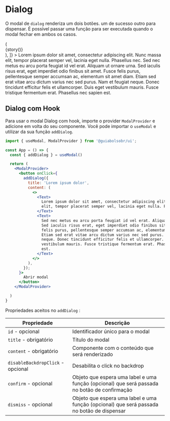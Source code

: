 
<Meta title="Notification/Modal" component={Modal} />

# Dialog

O modal de `dialog` renderiza um dois botões. um de sucesso outro para dispensar. É possível passar uma função para ser executada quando o modal fechar em ambos os casos.

<Canvas>
  <Story
    name="Dialog"
    decorators={[
      story => (
        <div
          style={{
            minHeight: '400px',
          }}
        >
          {story()}
        </div>
      ),
    ]}
  >
    <Modal id="dialog" title="Lorem ipsum dolor" type="dialog">
      <Text>
        Lorem ipsum dolor sit amet, consectetur adipiscing elit. Nunc massa
        elit, tempor placerat semper vel, lacinia eget nulla. Phasellus nec.
      </Text>
      <Text>
        Sed nec metus eu arcu porta feugiat id vel erat. Aliquam ut ornare urna.
        Sed iaculis risus erat, eget imperdiet odio finibus sit amet. Fusce
        felis purus, pellentesque semper accumsan ac, elementum sit amet diam.
        Etiam sed erat vitae arcu dictum varius nec sed purus. Nam et feugiat
        neque. Donec tincidunt efficitur felis et ullamcorper. Duis eget
        vestibulum mauris. Fusce tristique fermentum erat. Phasellus nec sapien
        est.
      </Text>
    </Modal>
  </Story>
</Canvas>

## Dialog com Hook

Para usar o modal Dialog com hook, importe o provider `ModalProvider` e adicione em volta do seu componente. Você pode importar o `useModal` e utilizar da sua função `addDialog`.

```jsx
import { useModal, ModalProvider } from '@guiabolsobr/ui';

const App = () => {
  const { addDialog } = useModal()

  return (
    <ModalProvider>
      <button onClick={
        addDialog({
          title: 'Lorem ipsum dolor',
          content: (
            <>
              <Text>
                Lorem ipsum dolor sit amet, consectetur adipiscing elit. Nunc massa
                elit, tempor placerat semper vel, lacinia eget nulla. Phasellus nec.
              </Text>
              <Text>
                Sed nec metus eu arcu porta feugiat id vel erat. Aliquam ut ornare urna.
                Sed iaculis risus erat, eget imperdiet odio finibus sit amet. Fusce
                felis purus, pellentesque semper accumsan ac, elementum sit amet diam.
                Etiam sed erat vitae arcu dictum varius nec sed purus. Nam et feugiat
                neque. Donec tincidunt efficitur felis et ullamcorper. Duis eget
                vestibulum mauris. Fusce tristique fermentum erat. Phasellus nec sapien
                est.
              </Text>
            </>
          ),
        });
      }>
        Abrir modal
      </button>
    </ModalProvider>

  )
}
```

Propriedades aceitos no `addDialog` :

| Propriedade                       | Descrição                                                                                    |
| --------------------------------- | -------------------------------------------------------------------------------------------- |
| `id` - opcional                   | Identificador único para o modal                                                             |
| `title` - obrigatório             | Título do modal                                                                              |
| `content` - obrigatório           | Componente com o conteúdo que será renderizado                                               |
| `disableBackdropClick` - opcional | Desabilita o click no backdrop                                                               |
| `confirm` - opcional              | Objeto que espera uma label e uma função (opcional) que será passada no botão de confirmação |
| `dismiss` - opcional              | Objeto que espera uma label e uma função (opcional) que será passada no botão de dispensar   |
